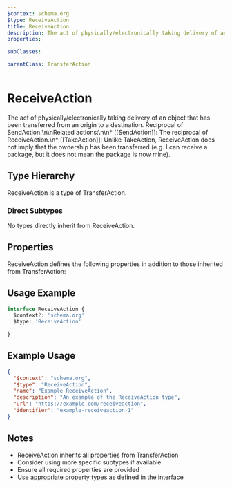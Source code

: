 ```yaml
---
$context: schema.org
$type: ReceiveAction
title: ReceiveAction
description: The act of physically/electronically taking delivery of an object that has been transferred from an origin to a destination. Reciprocal of SendAction.\n\nRelated actions:\n\n* [[SendAction]]: The reciprocal of ReceiveAction.\n* [[TakeAction]]: Unlike TakeAction, ReceiveAction does not imply that the ownership has been transferred (e.g. I can receive a package, but it does not mean the package is now mine).
properties:

subClasses:

parentClass: TransferAction
---
```


# ReceiveAction

The act of physically/electronically taking delivery of an object that has been transferred from an origin to a destination. Reciprocal of SendAction.\n\nRelated actions:\n\n* [[SendAction]]: The reciprocal of ReceiveAction.\n* [[TakeAction]]: Unlike TakeAction, ReceiveAction does not imply that the ownership has been transferred (e.g. I can receive a package, but it does not mean the package is now mine).

## Type Hierarchy

ReceiveAction is a type of TransferAction.

### Direct Subtypes

No types directly inherit from ReceiveAction.

## Properties

ReceiveAction defines the following properties in addition to those inherited from TransferAction:



## Usage Example

```typescript
interface ReceiveAction {
  $context?: 'schema.org'
  $type: 'ReceiveAction'

}
```

## Example Usage

```json
{
  "$context": "schema.org",
  "$type": "ReceiveAction",
  "name": "Example ReceiveAction",
  "description": "An example of the ReceiveAction type",
  "url": "https://example.com/receiveaction",
  "identifier": "example-receiveaction-1"
}
```

## Notes

- ReceiveAction inherits all properties from TransferAction
- Consider using more specific subtypes if available
- Ensure all required properties are provided
- Use appropriate property types as defined in the interface

